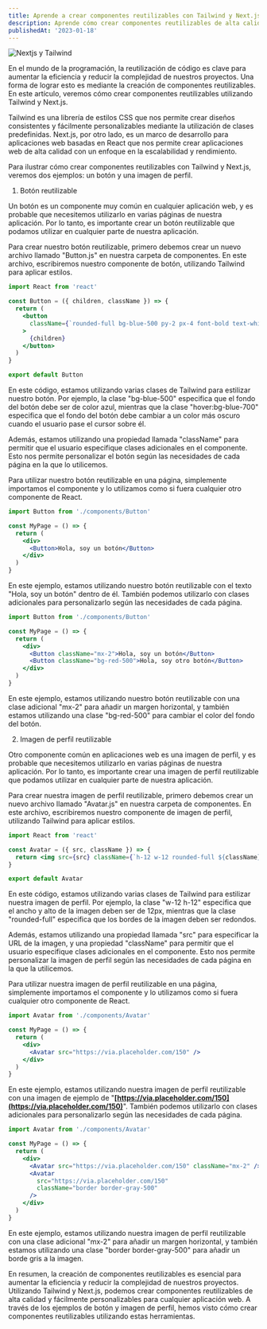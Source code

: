 ```yaml
---
title: Aprende a crear componentes reutilizables con Tailwind y Next.js,
description: Aprende cómo crear componentes reutilizables de alta calidad utilizando Tailwind y Next.js para tu aplicación web. A través de los ejemplos de botón y imagen de perfil, veremos cómo crear componentes reutilizables con estas herramientas y cómo personalizarlos para satisfacer tus necesidades.
publishedAt: '2023-01-18'
---
```


<Image
  className="w-full rounded-md"
  src="/images/blog/cover-img-tailwindcss.jpg"
  alt="Nextjs y Tailwind"
  width={672}
  height={258}
  priority
/>

En el mundo de la programación, la reutilización de código es clave para aumentar la eficiencia y reducir la complejidad de nuestros proyectos. Una forma de lograr esto es mediante la creación de componentes reutilizables. En este artículo, veremos cómo crear componentes reutilizables utilizando Tailwind y Next.js.

Tailwind es una librería de estilos CSS que nos permite crear diseños consistentes y fácilmente personalizables mediante la utilización de clases predefinidas. Next.js, por otro lado, es un marco de desarrollo para aplicaciones web basadas en React que nos permite crear aplicaciones web de alta calidad con un enfoque en la escalabilidad y rendimiento.

Para ilustrar cómo crear componentes reutilizables con Tailwind y Next.js, veremos dos ejemplos: un botón y una imagen de perfil.

1. Botón reutilizable

Un botón es un componente muy común en cualquier aplicación web, y es probable que necesitemos utilizarlo en varias páginas de nuestra aplicación. Por lo tanto, es importante crear un botón reutilizable que podamos utilizar en cualquier parte de nuestra aplicación.

Para crear nuestro botón reutilizable, primero debemos crear un nuevo archivo llamado "Button.js" en nuestra carpeta de componentes. En este archivo, escribiremos nuestro componente de botón, utilizando Tailwind para aplicar estilos.

```jsx
import React from 'react'

const Button = ({ children, className }) => {
  return (
    <button
      className={`rounded-full bg-blue-500 py-2 px-4 font-bold text-white hover:bg-blue-700 ${className}`}
    >
      {children}
    </button>
  )
}

export default Button
```

En este código, estamos utilizando varias clases de Tailwind para estilizar nuestro botón. Por ejemplo, la clase "bg-blue-500" especifica que el fondo del botón debe ser de color azul, mientras que la clase "hover:bg-blue-700" especifica que el fondo del botón debe cambiar a un color más oscuro cuando el usuario pase el cursor sobre él.

Además, estamos utilizando una propiedad llamada "className" para permitir que el usuario especifique clases adicionales en el componente. Esto nos permite personalizar el botón según las necesidades de cada página en la que lo utilicemos.

Para utilizar nuestro botón reutilizable en una página, simplemente importamos el componente y lo utilizamos como si fuera cualquier otro componente de React.

```jsx
import Button from './components/Button'

const MyPage = () => {
  return (
    <div>
      <Button>Hola, soy un botón</Button>
    </div>
  )
}
```

En este ejemplo, estamos utilizando nuestro botón reutilizable con el texto "Hola, soy un botón" dentro de él. También podemos utilizarlo con clases adicionales para personalizarlo según las necesidades de cada página.

```jsx
import Button from './components/Button'

const MyPage = () => {
  return (
    <div>
      <Button className="mx-2">Hola, soy un botón</Button>
      <Button className="bg-red-500">Hola, soy otro botón</Button>
    </div>
  )
}
```

En este ejemplo, estamos utilizando nuestro botón reutilizable con una clase adicional "mx-2" para añadir un margen horizontal, y también estamos utilizando una clase "bg-red-500" para cambiar el color del fondo del botón.

2. Imagen de perfil reutilizable

Otro componente común en aplicaciones web es una imagen de perfil, y es probable que necesitemos utilizarlo en varias páginas de nuestra aplicación. Por lo tanto, es importante crear una imagen de perfil reutilizable que podamos utilizar en cualquier parte de nuestra aplicación.

Para crear nuestra imagen de perfil reutilizable, primero debemos crear un nuevo archivo llamado "Avatar.js" en nuestra carpeta de componentes. En este archivo, escribiremos nuestro componente de imagen de perfil, utilizando Tailwind para aplicar estilos.

```jsx
import React from 'react'

const Avatar = ({ src, className }) => {
  return <img src={src} className={`h-12 w-12 rounded-full ${className}`} />
}

export default Avatar
```

En este código, estamos utilizando varias clases de Tailwind para estilizar nuestra imagen de perfil. Por ejemplo, la clase "w-12 h-12" especifica que el ancho y alto de la imagen deben ser de 12px, mientras que la clase "rounded-full" especifica que los bordes de la imagen deben ser redondos.

Además, estamos utilizando una propiedad llamada "src" para especificar la URL de la imagen, y una propiedad "className" para permitir que el usuario especifique clases adicionales en el componente. Esto nos permite personalizar la imagen de perfil según las necesidades de cada página en la que la utilicemos.

Para utilizar nuestra imagen de perfil reutilizable en una página, simplemente importamos el componente y lo utilizamos como si fuera cualquier otro componente de React.

```jsx
import Avatar from './components/Avatar'

const MyPage = () => {
  return (
    <div>
      <Avatar src="https://via.placeholder.com/150" />
    </div>
  )
}
```

En este ejemplo, estamos utilizando nuestra imagen de perfil reutilizable con una imagen de ejemplo de "**[https://via.placeholder.com/150](https://via.placeholder.com/150)**". También podemos utilizarlo con clases adicionales para personalizarlo según las necesidades de cada página.

```jsx
import Avatar from './components/Avatar'

const MyPage = () => {
  return (
    <div>
      <Avatar src="https://via.placeholder.com/150" className="mx-2" />
      <Avatar
        src="https://via.placeholder.com/150"
        className="border border-gray-500"
      />
    </div>
  )
}
```

En este ejemplo, estamos utilizando nuestra imagen de perfil reutilizable con una clase adicional "mx-2" para añadir un margen horizontal, y también estamos utilizando una clase "border border-gray-500" para añadir un borde gris a la imagen.

En resumen, la creación de componentes reutilizables es esencial para aumentar la eficiencia y reducir la complejidad de nuestros proyectos. Utilizando Tailwind y Next.js, podemos crear componentes reutilizables de alta calidad y fácilmente personalizables para cualquier aplicación web. A través de los ejemplos de botón y imagen de perfil, hemos visto cómo crear componentes reutilizables utilizando estas herramientas.
